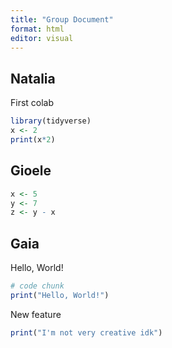```yaml
---
title: "Group Document"
format: html
editor: visual
---
```


## Natalia

First colab

```r
library(tidyverse)
x <- 2
print(x*2)
```

## Gioele

```r
x <- 5
y <- 7
z <- y - x
```

## Gaia

Hello, World!

```r
# code chunk 
print("Hello, World!")
```

New feature

```r
print("I'm not very creative idk")
```
